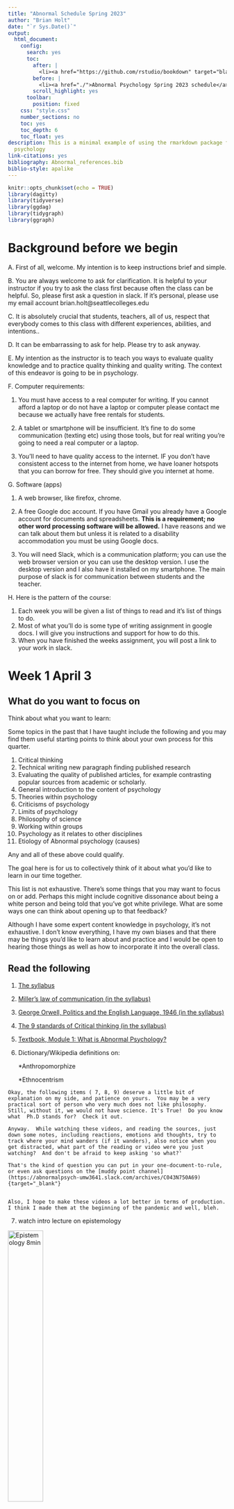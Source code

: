 ```yaml
---
title: "Abnormal Schedule Spring 2023"
author: "Brian Holt"
date: "`r Sys.Date()`"
output:
  html_document:
    config:
      search: yes
      toc:
        after: |
          <li><a href="https://github.com/rstudio/bookdown" target="blank">Published with bookdown</a></li>
        before: |
          <li><a href="./">Abnormal Psychology Spring 2023 schedule</a></li>
        scroll_highlight: yes
      toolbar:
        position: fixed
    css: "style.css"
    number_sections: no
    toc: yes
    toc_depth: 6
    toc_float: yes
description: This is a minimal example of using the rmarkdown package for abnormal
  psychology
link-citations: yes
bibliography: Abnormal_references.bib
biblio-style: apalike
---
```



```r
knitr::opts_chunk$set(echo = TRUE)
library(dagitty)
library(tidyverse)
library(ggdag)
library(tidygraph)
library(ggraph)
```


# Background before we begin

  A. First of all, welcome. My intention is to keep instructions brief and simple. 

  B. You are always welcome to ask for clarification. It is helpful to your instructor if you try to ask the class first because often the class can be helpful. So, please first ask a question in slack. If it's personal, please use my email account brian.holt@seattlecolleges.edu

  C. It is absolutely crucial that students, teachers, all of us, respect that everybody comes to this class with different experiences, abilities, and intentions..

  D. It can be embarrassing to ask for help. Please try to ask anyway.

  E. My intention as the instructor is to teach you ways to evaluate quality knowledge and to practice quality thinking and quality writing. The context of this endeavor is going to be in psychology.

  F. Computer requirements: 

   1. You must have access to a real computer for writing. If you cannot afford a laptop or do not have a laptop or computer please contact me because we actually have free rentals for students. 

   2. A tablet or smartphone will be insufficient. It's fine to do some communication (texting etc) using those tools, but for real writing you're going to need a real computer or a laptop. 
  
  3. You'll need to have quality access to the internet.  IF you don't have consistent access to the internet from home, we have loaner hotspots that you can borrow for free.  They should give you internet at home.
  
G. Software (apps)

  1. A web browser, like firefox, chrome. 

  2. A free Google doc account. If you have Gmail you already have a Google account for documents and spreadsheets. **This is a requirement; no other word processing software will be allowed.** I have reasons and we can talk about them but unless it is related to a disability accommodation you must be using Google docs.

  3. You will need Slack, which is a communication platform; you can use the web browser version or you can use the desktop version. I use the desktop version and I also have it installed on my smartphone.  The main purpose of slack is for communication between students and the teacher.

H. Here is the pattern of the course: 

  1. Each week you will be given a list of things to read and it's list of things to do. 
  2. Most of what you'll do is some type of writing assignment in google docs. I will give you instructions and support for how to do this. 
  3. When you have finished the weeks assignment, you will post a link to your work in slack.



# Week 1 April 3 {#Week1} 


## What do you want to focus on
Think about what you want to learn:

Some topics in the past that I have taught include the following and you may find them useful starting points to think about your own process for this quarter.

1. Critical thinking
2. Technical writing new paragraph finding published research
3. Evaluating the quality of published articles, for example contrasting popular sources from academic or scholarly.
4. General introduction to the content of psychology
5. Theories within psychology
6. Criticisms of psychology
7. Limits of psychology
8. Philosophy of science
9. Working within groups
10. Psychology as it relates to other disciplines
11. Etiology of Abnormal psychology (causes)

Any and all of these above could qualify.

The goal here is for us to collectively think of it about what you'd like to learn in our time together.

This list is not exhaustive. There's some things that you may want to focus on or add. Perhaps this might include cognitive dissonance about being a white person and being told that you've got white privilege. What are some ways one can think about opening up to that feedback?

Although I have some expert content knowledge in psychology, it's not exhaustive. I don't know everything, I have my own biases and that there may be things you'd like to learn about and practice and I would be open to hearing those things as well as how to incorporate it into the overall class. 

## Read the following

1. [The syllabus](https://docs.google.com/document/d/1-9QMbTfv5QUjsvHpcy3sJtx6nCve67J4zPbgVE9zhHE){target="_blank"}

2. [Miller's law of communication (in the syllabus)](https://docs.google.com/document/d/1-9QMbTfv5QUjsvHpcy3sJtx6nCve67J4zPbgVE9zhHE/edit#heading=h.exo9wouxy9qk){target="_blank"}

3. [George Orwell, Politics and the English Language, 1946 (in the syllabus)](https://docs.google.com/document/d/1-9QMbTfv5QUjsvHpcy3sJtx6nCve67J4zPbgVE9zhHE/edit#heading=h.x9ksgtnaprc6){target="_blank"}

4. [The 9 standards of Critical thinking (in the syllabus)](https://docs.google.com/document/d/1-9QMbTfv5QUjsvHpcy3sJtx6nCve67J4zPbgVE9zhHE/edit#heading=h.9yazjukrhlar){target="_blank"}

5. [Textbook, Module 1: What is Abnormal Psychology?](https://opentext.wsu.edu/abnormal-psych/chapter/module-1-what-is-abnormal-psychology/){target="_blank"}

6. Dictionary/Wikipedia definitions on: 

      *Anthropomorphize
 
      *Ethnocentrism

```block

Okay, the following items ( 7, 8, 9) deserve a little bit of explanation on my side, and patience on yours.  You may be a very practical sort of person who very much does not like philosophy.  Still, without it, we would not have science. It's True!  Do you know what  Ph.D stands for?  Check it out.

Anyway.  While watching these videos, and reading the sources, just down some notes, including reactions, emotions and thoughts, try to track where your mind wanders (if it wanders), also notice when you get distracted, what part of the reading or video were you just watching?  And don't be afraid to keep asking 'so what?'

That's the kind of question you can put in your one-document-to-rule, or even ask questions on the [muddy point channel](https://abnormalpsych-umw3641.slack.com/archives/C043N750A69){target="_blank"}


Also, I hope to make these videos a lot better in terms of production.  I think I made them at the beginning of the pandemic and well, bleh.
```

7. watch intro lecture on epistemology

[![Epistemology 8min](../images/Epistemology_better.png){width="40%"}](https://youtu.be/L6fcTl_js5g "Epistemology"){target="_blank"}

8. **Skim from page 2**, sub heading "The Theory of Knowledge"** of the article: An introduction to Stephen C. Pepper's philosophical system via
_World Hypotheses: A Study in Evidence_**, @berry_introduction_1984 [(found in syllabus) ](https://docs.google.com/document/d/1-9QMbTfv5QUjsvHpcy3sJtx6nCve67J4zPbgVE9zhHE/edit#bookmark=id.kapuzuy6k04e){target="_blank"}

9. Watch two vids on Ontology, essentially a review of the World hypotheses reading above:

[![Ontology 1 7 min](../images/Ontology_Mech_Organ.png){width="40%"}](https://youtu.be/_7hkv6O-nBY "Ontology 1"){target="_blank"}

[![Ontology 1 7 min](../images/Ontology_form_context.png){width="40%"}](https://www.youtube.com/watch?v=gbdqJ0ZGvLM "Ontology 2"){target="_blank"}

10. Read about "stereotype threat".  Not stereotypes.  There is a difference.  You'll need to find a source or two on your own.  


## Do the following

1. Introduce yourself the Slack [#introductions](https://spr23abnormalpsych.slack.com/archives/C050X10RU5D){target="_blank"} channel

2. Write something about what interests you about Abnormal psychology in your one google doc. Be sure to give it a title.  You can also insert a page break between your writings.  

3. On the same google document, make a new page, title it, and write some thoughts down to the following prompts.  When you are done, post to the [#week_1](https://spr23abnormalpsych.slack.com/archives/C050WV919EK){target="_blank"} slack channel by including a link to your document from step 2 above.

    what is your process for thinking clearly?

    How do you know something is true?
    

4. Read some of your classmates' posts and comment on some. 

The idea is to be doing weekly writing about the things we read and the prompts that I give you and then you're going to share that information in slack.

# Week 2 April 10 {#week2}

This week 2 is busy.   in an effort to prepare everybody for the remaining weeks, there's several things that we need to do.

The first is you're going to read some articles that are provocative and you'll write a bit about them. Instructions will be below.

In an effort to keep inserting a little bit of statistical and research methods content I'm going to be having you do some other, hopefully small tasks, in preparation for work that comes in a week or two.



## Read/watch the following

```block
Some of the links below jump to the references section at the end of this document.  From there, you may find links to the actual article or you will have references to fetch from our college's library databases.  
```
<br />  

1. [Module 2: Models of Abnormal Psychology](https://opentext.wsu.edu/abnormal-psych/chapter/module-2-models-of-abnormal-psychology/){target="_blank"}

2. [Diathesis stress video youtube](https://www.youtube.com/watch?v=1MaaORgCHvc){target="_blank"}

```block
Please have the following readings below, @efran_defining_2007, @szasz_myth_1960, and @@watters_americanization_2010  read by Monday of week 3 (April 17) so that we can discuss in class.
```


3. @efran_defining_2007 (to obtain this article, you'll need to walk through the steps found in the [Using the Library section down below in the appendix](#useLibrary) --in particular the [Periodical Locator](#PeriodicalLocator))

    * I want students to read the 'how to use a library' section, but I can admit that students may not want to.  The crux of finding this particular article is found in the following steps: [How to find an article](#libraryMainPoint).
<br />  
4. @szasz_myth_1960  which can be found using this link [Szasz link to web](http://psychclassics.yorku.ca/Szasz/myth.htm){target='_blank'}

5. Americanization of Mental Illness @watters_americanization_2010 which [can be found in our syllabus by clicking this link](https://docs.google.com/document/d/1-9QMbTfv5QUjsvHpcy3sJtx6nCve67J4zPbgVE9zhHE/edit#bookmark=id.a11215pgy49s){target='_blank'}

After reading the above...

## Do the following

1. synthesize @efran_defining_2007 , @szasz_myth_1960, and @watters_americanization_2010.  When synthesizing, don't summarize the articles. You may assume that your audience is your class, which means they should be familiar with those articles.  Instead of summarizing, let you references to their work so you can do yours.  If this doesn't make sense, post a question to the #muddy-point-channel.
<br />  
    * [Lecture on one way to write a synthesis paper--This should pop-up a new tab/window but you'll have to log in to canvas because that is how the videos are stored.](https://northseattle.hosted.panopto.com/Panopto/Pages/Viewer.aspx?id=44737fc2-c8cb-4286-9dcf-ac4b011de256){target='_blank'}
<br />  

2. When you are done, create a link to your work: highlight the title of your assignment and then go to the "Insert" menu of google. In that menu, find "bookmark" and select that. Your title is now a bookmark and if you hover over it, you should see a little 'link' option.  Copy that link and post it in the slack channel [#week 2](https://spr23abnormalpsych.slack.com/archives/C0518H37TFF){target='_blank'} channel.

3. Read a few other students and make some comments on their post.   Use google docs to make these comments.  Highlight any part of their document and you can insert a comment. you can click and use the menu, or you can use the keyboard shortcut 'ctrl + alt +m'

```block
In slack, when you hover your mouse over a person's post, you should see a little floating menu.  One of the icons allows you to reply. It makes a side thread. This keeps the channel a bit more tidy and easier to read.  

You can also link to each post or side thread.

You can even set a reminder to revisit a post by right clicking on the 3 vertical dots (more actions) .
```
<br />  

4. Please fill out this [Importance of Sexuality Survey](https://docs.google.com/forms/d/e/1FAIpQLSfpnmmTRSjBNa50tTLHsUX3venfF8aTe85CCXVha6cFeO_Sew/viewform?usp=sf_link){target='_blank'}.  It is anonymous. I do not collect information that can be personally tied to you. If you are logged into your google account, google will show you your email address and say that you can use your account to 'store' your work so that you can come back to it. But that's google and not the survey.  I don't track your email.

* It's not required, but it's helpful for my classes because it is useful to see how surveys are supposed to work. 

# Appendix

## Link to getting started help documents

A lot of non-syllabus and/or technical instructions can be found in the [getting_started document](https://rpubs.com/briholt/Getting_started/){target='_blank'}

## Using the library {#useLibrary} 

The library has set up a simple library guide for our class.  You can find it here: [Abnormal Psychology library guide](https://libguides.northseattle.edu/psych220). I

```block
<span class='sidenote'>Note: Don't pay for articles</span>

One important word of advice is to never pay for a scholarly article. If you go online and use Google, or even Google Scholar to find online sources, you may be directed to the publication that will charge you a large amount of money to access just one article.  So don’t do that.

Generally there are ways to get articles through our library, so don't pay for articles.
```


To get started with our readings, you'll need to use our Library (online, of course) to obtain many of the articles.  

Finding journal articles is a skill that gets better with practice.  This happens to be why Librarians are so helpful.  They've actually been trained so if you can't find an article, it's okay to ask librarians for help.  

In fact, here is how you can [get help from North Seattle's library staff](https://libguides.northseattle.edu/welcome/askus). 



### Relationship of an article to its Journal

Using hierarchies helps us organize information. Journal articles, or for that matter the file directories on your computer, work somewhat like an address for a person's home. There are several different parts that give us information to track down and locate whatever it is we're looking for, be it a computer file, or Journal article. Basically, a journal article  has the following components, some of which may be familiar to you :

      Database (of periodicals)
        Periodical (eg., magazine, newspaper, scholarly journal)
         Year (of publication)
           Volume Number
            Volumne Issue number
             Page Number (optional, often unnecessary)
               Article Title
                  Author

So, to find an article, you'll need to know the parts above.  When you are given a list of references, or citations, nearly all of the information needed above is given to  you.  What is not given, or at least is done implicitly with web searches, is access to the top part, the database.  

#### Here is a typical citation:

>Author(s). (year of pub). "Article Title." <span class='underline'>Periodical title</span>. Volume Number (issue number).

The information in a citation isn't presented in the same hierarchy as above, but all of the necessary parts are there.  

Here is an example citation (reference) for something we may read.  Can you identify the periodical?

>Jay Efran, Michael Lukens, Mitchell Greene. 2007. “Defining Psychotherapy: The Last 25 Years Have Taught Us That It’s Neither Art nor Science.” <span class='underline'>Psychotherapy Networker</span> 31 (2). 

Most of the items in the list above are self-explanatory. I want to focus a bit about periodicals.

```block
<span class='sidenote'>Note on formatting citations: underlining publication titles</span>

In print, publication titles are *italicized*.  I have a very hard time noticing that subtle font.  

When you submit a written manuscript for printing, publication titles are <span style='text-decoration: underline'>underlined</span> because traditionally manuscripts were typed with typewriters, and to be able to type italicized words required an entire additional alphabet represented in the hammers.  So, underlining was how you could emphasize a word, and the printer--a physical person--could notice the author's formatting intent and correctly publish the final product in italics. 

It's a bit different now with our computers, obviously.  Still, I have a hard time seeing italicized words and will occasionally use underline. 

So, sometimes I'll underline pub titles, sometimes I'll italicize. I have no rule on this.  I am chaos manifested.  Beware. 
```

#### Periodicals

These are just the names of the major publication. _The New York Times_, is colloquially known as a newspaper but technically it is a periodical. <span class='underline'>The Journal of Abnormal Psychology</span> is also a periodical. 

When we search for articles, we have to first know which journal, or periodical, owns that article.  So it is a little counter intuitive but once we have identified an article we would like to read, we have to first find out whether or not our College has access to that periodical.  

To do that, we have to use our colleges periodical locator.

### Finding a journal using Periodical locator

#### Periodical locator {#PeriodicalLocator} 

Notice the first link within [North's Article page](https://libguides.northseattle.edu/welcome/articles){target="_blank"}.  It should say "Periodical Locator"

There are many databases, inside of these databases are pages of journals, and inside those journals are articles. 

**We need to use the periodical locator to determine which database houses which periodical.  With that, we can then open up that periodical and get the article**


```block
<span class='sidenote'>Note on 'free' articles and tuition/fees</span>

Part of the fees that you pay as a student are used to pay subscriptions for these periodical databases. We have a small, but pretty good selection. Major universities have much larger collections due to their size and tuition/fee structure.

So in a way, you are **not** actually getting this for free because you are paying for library access. That's the benefit of taking classes from a college. If you were not an active student, you would not be able to see many of these articles.

So, download them all!
```

##### Here's the main point: {#libraryMainPoint} 

I've given you a list of Articles to read. To read them, you must first find them; some will be out in the internet, some will be in our schools' databases. So, use the information I've given you to find out which location (database, Wikipedia, Google, Google scholar) you'll need to search to obtain the full article. You will start by using the periodicals locator tool.

Let's use that @efran_defining_2007 article.  

1. Go to  [North's Article page](https://libguides.northseattle.edu/welcome/articles) and click on the periodical locator.  

2. Type in the name of the periodical for Efran's piece. 

You will see a link with the periodical's name.  Go ahead and click on this but beware of the next instruction:

3. Once you have clicked on that link you may want to start searching within that publication. But do not do that. Instead, notice a little bit further down the search box you should see something that says "View online" and beneath that you should see something that says "proquest research library".   It’s this piece we need.

    That Proquest research library is the database that you've all paid fees to access. So you need to remember that database name.  Or, I think now you can just click on it and skip to step 8.

4. While remembering that database name, you need to go back to  [North's Article page](https://libguides.northseattle.edu/welcome/articles).

5. Notice what is presented here.  You can see Periodical locator, but notice "A to Z" list of databases.  (You might also notice just below two links; one to academic search and the other to Proquest).



6. Click on "A to Z"

7. You might notice that there are 67 databases that North Seattle has premium access to. In our case we're going to be looking for the proquest direct database. And we can either click on the letter "P" or we can just type in proquest direct.


```block
<span class='sidenote'>Note on Popular sources</span>

You may also notice the little tag "popular" next to proquest link.  That's an indicator that the articles are not peer reviewed and so aren't exactly cutting edge science. Even though this particular journal we are looking for, _Psychotherapy Networker_, is flagged as a popular type, it is a place for therapists to share their thoughts on the profession so there is a lot of value in it.

For help in distinguishing the different types of sources, the library has some guides:

* [Scholar vs popular](http://libguides.northseattle.edu/c.php?g=97441&p=630690)

* [Find Scholarly Journals](http://libguides.northseattle.edu/c.php?g=97441&p=630669)

```

8. Opening Proquest from your home, or remotely, you will need to validate your credentials. In other words, you need to prove that your are in fact a student of North Seattle before you can continue, which is why you've been prompted for your @ seattlecolleges.edu email and password. Once you do that you'll then be able to see inside of the proquest database. Then you can now search for the article.

     - 8a. If you don't know your @ seattlecolleges.edu email, or email password, you can go to this location [https://tools.seattlecolleges.edu/Initialize/resetmypassword](https://tools.seattlecolleges.edu/Initialize/resetmypassword){target='_blank'} to update it, reset/change the password. If you still can't get access, let me know.
<p>     </p>
9. You should see a simple search box, where you can enter important bits of information. I often start with the author's last name, in this case, Efran,and then some unique identifying feature of the article. A few key words of the article title, or perhaps the full article title will be useful.

But notice that next to the text boxes there are drop down menus. You need to use those, otherwise the search engine will just search for your terms anywhere in the document and will provide too many 'hits'. Instead, you should indicate ‘Efran’ as author, and "defining" in the document title. (of course, you could search any way you like).

When you search for those two terms in their respective fields, you will get two hits and one of them is the article we need. You should notice that it is a full text, not all databases provide full text documents. But in this case it's a full text. You can either print it or read it online.

Yay.  Now you can find the other articles. 

### A quick video of the process (some day once ctclink matures)

## Anatomy of a journal article

#### Title
#### Abstract
#### Introduction
##### Lit review
##### hypothesis
#### Methods
##### Participants
##### Materials
##### Procedure
#### Results
#### Discussion
#### References





`r if (knitr:::is_html_output()) '
# References {-}
'`
